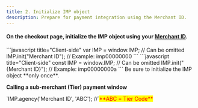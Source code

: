 ```yaml
---
title: 2. Initialize IMP object
description: Prepare for payment integration using the Merchant ID.
---
```



#### On the checkout page, initialize the IMP object using your [Merchant ID](../../ready/3.).

<Tabs>
  <Tab title="JavaScript">
    ```javascript title="Client-side"
      var IMP = window.IMP;   // Can be omitted
      IMP.init("Merchant ID"); // Example: imp00000000 
    ```
  </Tab>

  <Tab title="JavaScript (ES Next)">
    ```javascript title="Client-side"
      const IMP = window.IMP; // Can be omitted
      IMP.init("{Merchant ID}"); // Example: imp00000000a
    ```
  </Tab>
</Tabs>

<Hint style="warning">
  Be sure to initialize the IMP object **only once**.
</Hint>

**Calling a sub-merchant (Tier) payment window**

<Hint style="info">
  `IMP.agency('Merchant ID', 'ABC');  //`<mark style="color:red;">**ABC = Tier Code**</mark>
</Hint>
